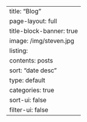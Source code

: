 ---
title: "Blog"
page-layout: full
title-block-banner: true
image: /img/steven.jpg
listing:
  contents: posts
  sort: "date desc"
  type: default
  categories: true
  sort-ui: false
  filter-ui: false
---